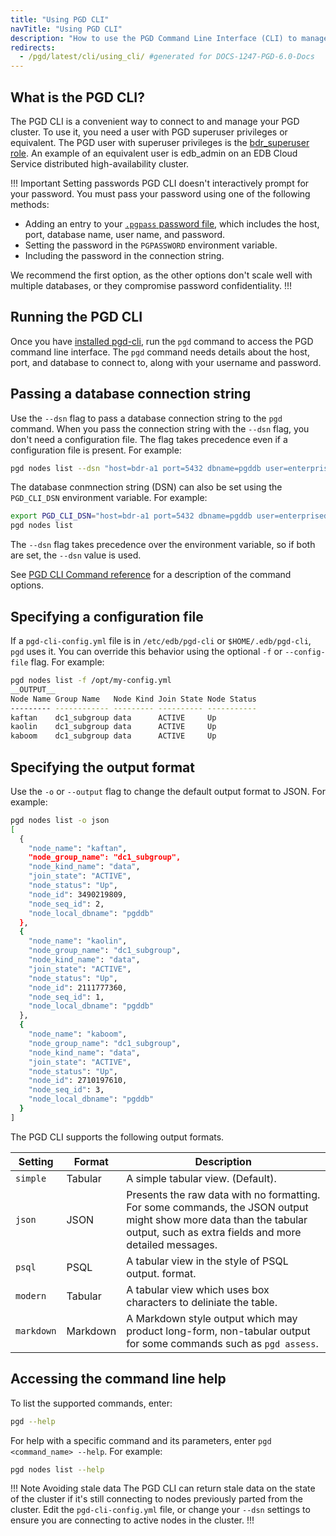 ```yaml
---
title: "Using PGD CLI"
navTitle: "Using PGD CLI"
description: "How to use the PGD Command Line Interface (CLI) to manage your EDB Postgres Distributed cluster."
redirects:
  - /pgd/latest/cli/using_cli/ #generated for DOCS-1247-PGD-6.0-Docs
---
```


## What is the PGD CLI?

The PGD CLI is a convenient way to connect to and manage your PGD cluster. To use it, you need a user with PGD superuser privileges or equivalent. The PGD user with superuser privileges is the [bdr_superuser role](../security). An example of an equivalent user is edb_admin on an EDB Cloud Service distributed high-availability cluster.

!!! Important Setting passwords
PGD CLI doesn't interactively prompt for your password. You must pass your password using one of the following methods:

- Adding an entry to your [`.pgpass` password file](https://www.postgresql.org/docs/current/libpq-pgpass.html), which includes the host, port, database name, user name, and password.
- Setting the password in the `PGPASSWORD` environment variable.
- Including the password in the connection string.

We recommend the first option, as the other options don't scale well with multiple databases, or they compromise password confidentiality.
!!!

## Running the PGD CLI

Once you have [installed pgd-cli](installing), run the `pgd` command to access the PGD command line interface. The `pgd` command needs details about the host, port, and database to connect to, along with your username and password.

## Passing a database connection string

Use the `--dsn` flag to pass a database connection string to the `pgd` command. When you pass the connection string with the `--dsn` flag, you don't need a configuration file. The flag takes precedence even if a configuration file is present. For example:

```sh
pgd nodes list --dsn "host=bdr-a1 port=5432 dbname=pgddb user=enterprisedb"
```

The database conmnection string (DSN) can also be set using the `PGD_CLI_DSN` environment variable. For example:

```sh
export PGD_CLI_DSN="host=bdr-a1 port=5432 dbname=pgddb user=enterprisedb"
pgd nodes list
```

The `--dsn` flag takes precedence over the environment variable, so if both are set, the `--dsn` value is used.

See [PGD CLI Command reference](/pgd/latest/reference/cli/command_ref/) for a description of the command options.

## Specifying a configuration file

If a `pgd-cli-config.yml` file is in `/etc/edb/pgd-cli` or `$HOME/.edb/pgd-cli`, `pgd` uses it. You can override
this behavior using the optional `-f` or `--config-file` flag. For example:

```sh
pgd nodes list -f /opt/my-config.yml
__OUTPUT__
Node Name Group Name   Node Kind Join State Node Status
--------- ------------ --------- ---------- -----------
kaftan    dc1_subgroup data      ACTIVE     Up         
kaolin    dc1_subgroup data      ACTIVE     Up         
kaboom    dc1_subgroup data      ACTIVE     Up  
```


## Specifying the output format

Use the `-o` or `--output` flag to change the default output format to JSON. For example:

```sh
pgd nodes list -o json
[
  {
    "node_name": "kaftan",
    "node_group_name": "dc1_subgroup",
    "node_kind_name": "data",
    "join_state": "ACTIVE",
    "node_status": "Up",
    "node_id": 3490219809,
    "node_seq_id": 2,
    "node_local_dbname": "pgddb"
  },
  {
    "node_name": "kaolin",
    "node_group_name": "dc1_subgroup",
    "node_kind_name": "data",
    "join_state": "ACTIVE",
    "node_status": "Up",
    "node_id": 2111777360,
    "node_seq_id": 1,
    "node_local_dbname": "pgddb"
  },
  {
    "node_name": "kaboom",
    "node_group_name": "dc1_subgroup",
    "node_kind_name": "data",
    "join_state": "ACTIVE",
    "node_status": "Up",
    "node_id": 2710197610,
    "node_seq_id": 3,
    "node_local_dbname": "pgddb"
  }
]
```

The PGD CLI supports the following output formats.

| Setting    | Format   | Description                                                                                                                                                                 |
|------------|----------|-----------------------------------------------------------------------------------------------------------------------------------------------------------------------------|
| `simple`   | Tabular  | A simple tabular view. (Default).                                                                                                                                           |
| `json`     | JSON     | Presents the raw data with no formatting. For some commands, the JSON output might show more data than the tabular output, such as extra fields and more detailed messages. |
| `psql`     | PSQL     | A tabular view in the style of PSQL output. format.                                                                                                                         |
| `modern`   | Tabular  | A tabular view which uses box characters to deliniate the table.                                                                                                            |
| `markdown` | Markdown | A Markdown style output which may product long-form, non-tabular output for some commands such as `pgd assess`.                                                             |

## Accessing the command line help

To list the supported commands, enter:

```sh
pgd --help
```

For help with a specific command and its parameters, enter `pgd <command_name> --help`. For example:

```sh
pgd nodes list --help
```

!!! Note Avoiding stale data
The PGD CLI can return stale data on the state of the cluster if it's still connecting to nodes previously parted from the cluster. Edit the `pgd-cli-config.yml` file, or change your `--dsn` settings to ensure you are connecting to active nodes in the cluster.
!!!
